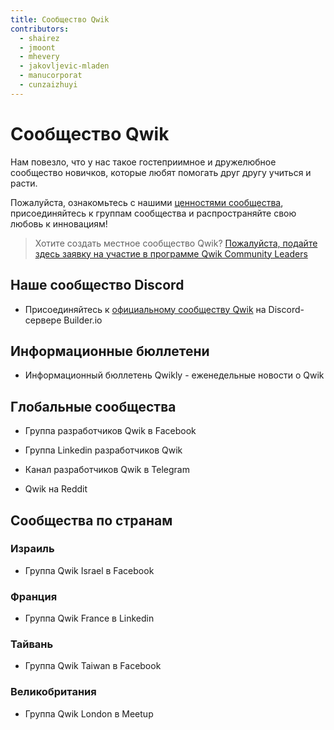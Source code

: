 ```yaml
---
title: Сообщество Qwik
contributors:
  - shairez
  - jmoont
  - mhevery
  - jakovljevic-mladen
  - manucorporat
  - cunzaizhuyi
---
```



# Сообщество Qwik

Нам повезло, что у нас такое гостеприимное и дружелюбное сообщество новичков, которые любят помогать друг другу учиться и расти.

Пожалуйста, ознакомьтесь с нашими [ценностями сообщества](/community/values), присоединяйтесь к группам сообщества и распространяйте свою любовь к инновациям!

> Хотите создать местное сообщество Qwik?
> [Пожалуйста, подайте здесь заявку на участие в программе Qwik Community Leaders](https://forms.gle/S1rxiKiVdhZqkk8RA)

## Наше сообщество Discord

- <DiscordLogo /> Присоединяйтесь к [официальному сообществу Qwik](https://qwik.builder.io/chat) на Discord-сервере Builder.io

## Информационные бюллетени

- <GroupLink link="https://qwiknewsletter.com">Информационный бюллетень Qwikly - еженедельные новости о Qwik</GroupLink>

## Глобальные сообщества

- <FacebookLogo /><GroupLink link="https://www.facebook.com/groups/qwikdevs">Группа разработчиков Qwik в Facebook</GroupLink>

- <LinkedInLogo /><GroupLink link="https://www.linkedin.com/groups/12677766/">Группа Linkedin разработчиков Qwik</GroupLink>

- <TelegramLogo /><GroupLink link="https://t.me/qwikdevs">Канал разработчиков Qwik в Telegram</GroupLink>

- <RedditLogo /><GroupLink link="https://www.reddit.com/r/qwik/">Qwik на Reddit</GroupLink>

## Сообщества по странам

### Израиль

- <FacebookLogo /><GroupLink link="https://www.facebook.com/groups/qwikisrael">Группа Qwik Israel в Facebook</GroupLink>

### Франция

- <LinkedInLogo /><GroupLink link="https://www.linkedin.com/groups/14153723/">Группа Qwik France в Linkedin</GroupLink>

### Тайвань

- <FacebookLogo /><GroupLink link="https://www.facebook.com/groups/836365297555873">Группа Qwik Taiwan в Facebook</GroupLink>

### Великобритания

- <MeetupLogo /><GroupLink link="https://www.meetup.com/qwik-london/">Группа Qwik London в Meetup</GroupLink>
